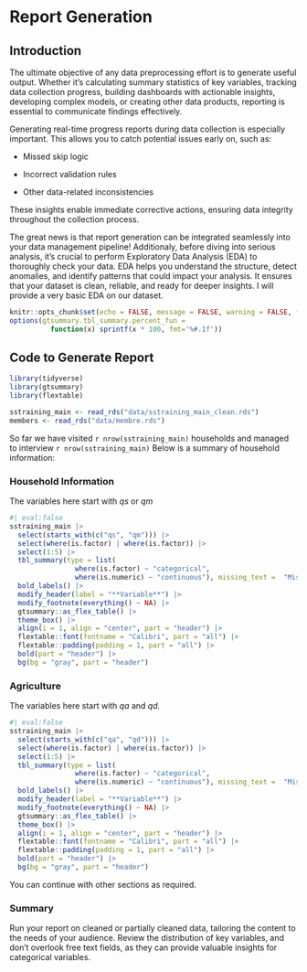 # Report Generation

## Introduction

The ultimate objective of any data preprocessing effort is to generate useful output. Whether it's calculating summary statistics of key variables, tracking data collection progress, building dashboards with actionable insights, developing complex models, or creating other data products, reporting is essential to communicate findings effectively.

Generating real-time progress reports during data collection is especially important. This allows you to catch potential issues early on, such as:

-   Missed skip logic

-   Incorrect validation rules

-   Other data-related inconsistencies

These insights enable immediate corrective actions, ensuring data integrity throughout the collection process.

The great news is that report generation can be integrated seamlessly into your data management pipeline! Additionaly, before diving into serious analysis, it's crucial to perform Exploratory Data Analysis (EDA) to thoroughly check your data. EDA helps you understand the structure, detect anomalies, and identify patterns that could impact your analysis. It ensures that your dataset is clean, reliable, and ready for deeper insights. I will provide a very basic EDA on our dataset.

```r
knitr::opts_chunk$set(echo = FALSE, message = FALSE, warning = FALSE, ft.align = "left")
options(gtsummary.tbl_summary.percent_fun = 
          function(x) sprintf(x * 100, fmt='%#.1f'))
```

## Code to Generate Report

```r
library(tidyverse)
library(gtsummary)
library(flextable)


```

```r
sstraining_main <- read_rds("data/sstraining_main_clean.rds")
members <- read_rds("data/membre.rds")
```

So far we have visited `r nrow(sstraining_main)` households and managed to interview `r nrow(sstraining_main)` Below is a summary of household information:

### Household Information

The variables here start with *qs* or *qm*

```r

#| eval:false
sstraining_main |> 
  select(starts_with(c("qs", "qm"))) |> 
  select(where(is.factor) | where(is.factor)) |> 
  select(1:5) |> 
  tbl_summary(type = list(
                where(is.factor) ~ "categorical",
                where(is.numeric) ~ "continuous"), missing_text =  "Missing") |> 
  bold_labels() |> 
  modify_header(label = "**Variable**") |> 
  modify_footnote(everything() ~ NA) |> 
  gtsummary::as_flex_table() |>
  theme_box() |> 
  align(i = 1, align = "center", part = "header") |> 
  flextable::font(fontname = "Calibri", part = "all") |> 
  flextable::padding(padding = 1, part = "all") |> 
  bold(part = "header") |> 
  bg(bg = "gray", part = "header")
```

### Agriculture

The variables here start with *qa* and *qd.*

```r

#| eval:false
sstraining_main |> 
  select(starts_with(c("qa", "qd"))) |> 
  select(where(is.factor) | where(is.factor)) |> 
  select(1:5) |> 
  tbl_summary(type = list(
                where(is.factor) ~ "categorical",
                where(is.numeric) ~ "continuous"), missing_text =  "Missing") |> 
  bold_labels() |> 
  modify_header(label = "**Variable**") |> 
  modify_footnote(everything() ~ NA) |> 
  gtsummary::as_flex_table() |>
  theme_box() |> 
  align(i = 1, align = "center", part = "header") |> 
  flextable::font(fontname = "Calibri", part = "all") |> 
  flextable::padding(padding = 1, part = "all") |> 
  bold(part = "header") |> 
  bg(bg = "gray", part = "header")
```

::: callout-note
You can continue with other sections as required.
:::

### Summary

Run your report on cleaned or partially cleaned data, tailoring the content to the needs of your audience. Review the distribution of key variables, and don't overlook free text fields, as they can provide valuable insights for categorical variables.
